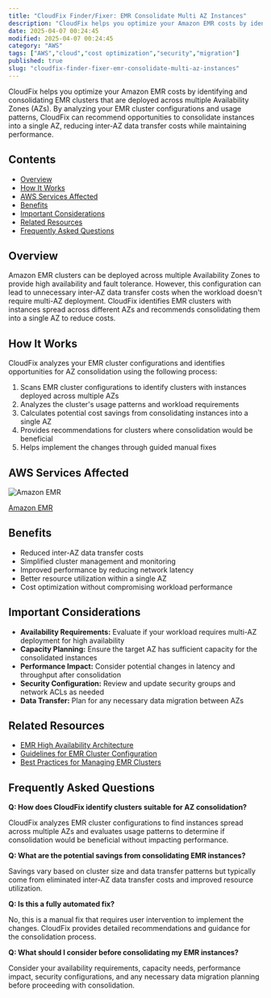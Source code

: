 ```yaml
---
title: "CloudFix Finder/Fixer: EMR Consolidate Multi AZ Instances"
description: "CloudFix helps you optimize your Amazon EMR costs by identifying and consolidating EMR clusters that are deployed across multiple Availability Zones (AZs). By a..."
date: 2025-04-07 00:24:45
modified: 2025-04-07 00:24:45
category: "AWS"
tags: ["AWS","cloud","cost optimization","security","migration"]
published: true
slug: "cloudfix-finder-fixer-emr-consolidate-multi-az-instances"
---
```


CloudFix helps you optimize your Amazon EMR costs by identifying and consolidating EMR clusters that are deployed across multiple Availability Zones (AZs). By analyzing your EMR cluster configurations and usage patterns, CloudFix can recommend opportunities to consolidate instances into a single AZ, reducing inter-AZ data transfer costs while maintaining performance.

## Contents

-   [Overview](#overview)
-   [How It Works](#how-it-works)
-   [AWS Services Affected](#aws-services-affected)
-   [Benefits](#benefits)
-   [Important Considerations](#considerations)
-   [Related Resources](#related-resources)
-   [Frequently Asked Questions](#faq)

## Overview

Amazon EMR clusters can be deployed across multiple Availability Zones to provide high availability and fault tolerance. However, this configuration can lead to unnecessary inter-AZ data transfer costs when the workload doesn't require multi-AZ deployment. CloudFix identifies EMR clusters with instances spread across different AZs and recommends consolidating them into a single AZ to reduce costs.

## How It Works

CloudFix analyzes your EMR cluster configurations and identifies opportunities for AZ consolidation using the following process:

1.  Scans EMR cluster configurations to identify clusters with instances deployed across multiple AZs
2.  Analyzes the cluster's usage patterns and workload requirements
3.  Calculates potential cost savings from consolidating instances into a single AZ
4.  Provides recommendations for clusters where consolidation would be beneficial
5.  Helps implement the changes through guided manual fixes

## AWS Services Affected

![Amazon EMR](/media/uploads/EMR.svg)

[Amazon EMR](https://docs.aws.amazon.com/emr/latest/ManagementGuide/emr-what-is-emr.html)

## Benefits

-   Reduced inter-AZ data transfer costs
-   Simplified cluster management and monitoring
-   Improved performance by reducing network latency
-   Better resource utilization within a single AZ
-   Cost optimization without compromising workload performance

## Important Considerations

-   **Availability Requirements:** Evaluate if your workload requires multi-AZ deployment for high availability
-   **Capacity Planning:** Ensure the target AZ has sufficient capacity for the consolidated instances
-   **Performance Impact:** Consider potential changes in latency and throughput after consolidation
-   **Security Configuration:** Review and update security groups and network ACLs as needed
-   **Data Transfer:** Plan for any necessary data migration between AZs

## Related Resources

-   [EMR High Availability Architecture](https://docs.aws.amazon.com/emr/latest/ManagementGuide/emr-plan-ha.html)
-   [Guidelines for EMR Cluster Configuration](https://docs.aws.amazon.com/emr/latest/ManagementGuide/emr-plan-instances-guidelines.html)
-   [Best Practices for Managing EMR Clusters](https://aws.amazon.com/blogs/big-data/best-practices-for-successfully-managing-memory-for-apache-spark-applications-on-amazon-emr/)

## Frequently Asked Questions

**Q: How does CloudFix identify clusters suitable for AZ consolidation?**

CloudFix analyzes EMR cluster configurations to find instances spread across multiple AZs and evaluates usage patterns to determine if consolidation would be beneficial without impacting performance.

**Q: What are the potential savings from consolidating EMR instances?**

Savings vary based on cluster size and data transfer patterns but typically come from eliminated inter-AZ data transfer costs and improved resource utilization.

**Q: Is this a fully automated fix?**

No, this is a manual fix that requires user intervention to implement the changes. CloudFix provides detailed recommendations and guidance for the consolidation process.

**Q: What should I consider before consolidating my EMR instances?**

Consider your availability requirements, capacity needs, performance impact, security configurations, and any necessary data migration planning before proceeding with consolidation.
